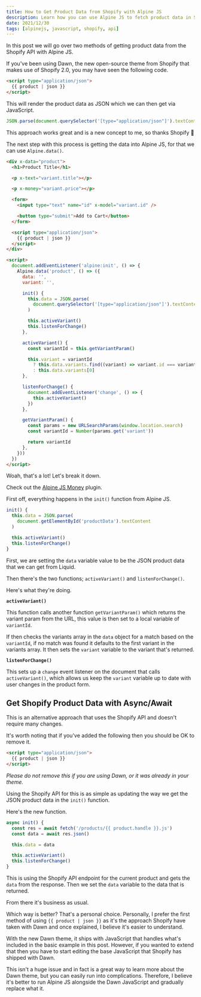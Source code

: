 ```yaml
---
title: How to Get Product Data from Shopify with Alpine JS
description: Learn how you can use Alpine JS to fetch product data in Shopify.
date: 2021/12/30
tags: [alpinejs, javascript, shopify, api]
---
```


In this post we will go over two methods of getting product data from the Shopify API with Alpine JS.

If you've been using Dawn, the new open-source theme from Shopify that makes use of Shopify 2.0, you may have seen the following code.

```html
<script type="application/json">
  {{ product | json }}
</script>
```

This will render the product data as JSON which we can then get via JavaScript.

```js
JSON.parse(document.querySelector('[type="application/json"]').textContent)
```

This approach works great and is a new concept to me, so thanks Shopify 🙌

The next step with this process is getting the data into Alpine JS, for that we can use `Alpine.data()`.

```html
<div x-data="product">
  <h1>Product Title</h1>

  <p x-text="variant.title"></p>

  <p x-money="variant.price"></p>

  <form>
    <input type="text" name="id" x-model="variant.id" />

    <button type="submit">Add to Cart</button>
  </form>

  <script type="application/json">
    {{ product | json }}
  </script>
</div>

<script>
  document.addEventListener('alpine:init', () => {
    Alpine.data('product', () => ({
      data: '',
      variant: '',

      init() {
        this.data = JSON.parse(
          document.querySelector('[type="application/json"]').textContent
        )

        this.activeVariant()
        this.listenForChange()
      },

      activeVariant() {
        const variantId = this.getVariantParam()

        this.variant = variantId
          ? this.data.variants.find((variant) => variant.id === variantId)
          : this.data.variants[0]
      },

      listenForChange() {
        document.addEventListener('change', () => {
          this.activeVariant()
        })
      },

      getVariantParam() {
        const params = new URLSearchParams(window.location.search)
        const variantId = Number(params.get('variant'))

        return variantId
      },
    }))
  })
</script>
```

Woah, that's a lot! Let's break it down.

<Callout text="`x-money` is an custom Alpine JS directive that replicates the `| money` filter." />

Check out the [Alpine JS Money](https://github.com/markmead/alpinejs-money) plugin.

First off, everything happens in the `init()` function from Alpine JS.

```js
init() {
  this.data = JSON.parse(
    document.getElementById('productData').textContent
  )

  this.activeVariant()
  this.listenForChange()
}
```

First, we are setting the `data` variable value to be the JSON product data that we can get from Liquid.

Then there's the two functions; `activeVariant()` and `listenForChange()`.

Here's what they're doing.

**`activeVariant()`**

This function calls another function `getVariantParam()` which returns the variant param from the URL, this value is then set to a local variable of `variantId`.

If then checks the variants array in the `data` object for a match based on the `variantId`, if no match was found it defaults to the first variant in the variants array. It then sets the `variant` variable to the variant that's returned.

<Callout text="The variants array is included within `{{ product | json }}`" />

**`listenForChange()`**

This sets up a `change` event listener on the document that calls `activeVariant()`, which allows us keep the `variant` variable up to date with user changes in the product form.

## Get Shopify Product Data with Async/Await

This is an alternative approach that uses the Shopify API and doesn't require many changes.

It's worth noting that if you've added the following then you should be OK to remove it.

```html
<script type="application/json">
  {{ product | json }}
</script>
```

_Please do not remove this if you are using Dawn, or it was already in your theme._

Using the Shopify API for this is as simple as updating the way we get the JSON product data in the `init()` function.

Here's the new function.

```js
async init() {
  const res = await fetch('/products/{{ product.handle }}.js')
  const data = await res.json()

  this.data = data

  this.activeVariant()
  this.listenForChange()
}
```

This is using the Shopify API endpoint for the current product and gets the `data` from the response. Then we set the `data` variable to the data that is returned.

From there it's business as usual.

Which way is better? That's a personal choice. Personally, I prefer the first method of using `{{ product | json }}` as it's the approach Shopify have taken with Dawn and once explained, I believe it's easier to understand.

With the new Dawn theme, it ships with JavaScript that handles what's included in the basic example in this post. However, if you wanted to extend that then you have to start editing the base JavaScript that Shopify has shipped with Dawn.

This isn't a huge issue and in fact is a great way to learn more about the Dawn theme, but you can easily run into complications. Therefore, I believe it's better to run Alpine JS alongside the Dawn JavaScript and gradually replace what it.
